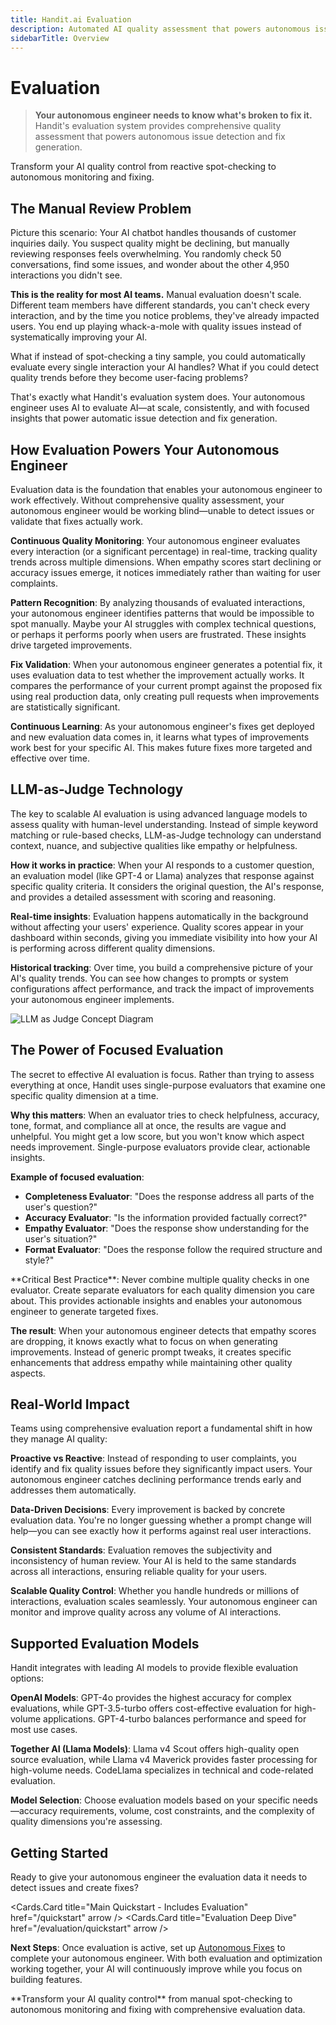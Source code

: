 ```yaml
---
title: Handit.ai Evaluation
description: Automated AI quality assessment that powers autonomous issue detection and fix generation.
sidebarTitle: Overview
---
```



# Evaluation

> **Your autonomous engineer needs to know what's broken to fix it.** Handit's evaluation system provides comprehensive quality assessment that powers autonomous issue detection and fix generation.

Transform your AI quality control from reactive spot-checking to autonomous monitoring and fixing.

## The Manual Review Problem

Picture this scenario: Your AI chatbot handles thousands of customer inquiries daily. You suspect quality might be declining, but manually reviewing responses feels overwhelming. You randomly check 50 conversations, find some issues, and wonder about the other 4,950 interactions you didn't see.

**This is the reality for most AI teams.** Manual evaluation doesn't scale. Different team members have different standards, you can't check every interaction, and by the time you notice problems, they've already impacted users. You end up playing whack-a-mole with quality issues instead of systematically improving your AI.

What if instead of spot-checking a tiny sample, you could automatically evaluate every single interaction your AI handles? What if you could detect quality trends before they become user-facing problems?

<Callout type="info">
  That's exactly what Handit's evaluation system does. Your autonomous engineer uses AI to evaluate AI—at scale, consistently, and with focused insights that power automatic issue detection and fix generation.
</Callout>

## How Evaluation Powers Your Autonomous Engineer

Evaluation data is the foundation that enables your autonomous engineer to work effectively. Without comprehensive quality assessment, your autonomous engineer would be working blind—unable to detect issues or validate that fixes actually work.

**Continuous Quality Monitoring**: Your autonomous engineer evaluates every interaction (or a significant percentage) in real-time, tracking quality trends across multiple dimensions. When empathy scores start declining or accuracy issues emerge, it notices immediately rather than waiting for user complaints.

**Pattern Recognition**: By analyzing thousands of evaluated interactions, your autonomous engineer identifies patterns that would be impossible to spot manually. Maybe your AI struggles with complex technical questions, or perhaps it performs poorly when users are frustrated. These insights drive targeted improvements.

**Fix Validation**: When your autonomous engineer generates a potential fix, it uses evaluation data to test whether the improvement actually works. It compares the performance of your current prompt against the proposed fix using real production data, only creating pull requests when improvements are statistically significant.

**Continuous Learning**: As your autonomous engineer's fixes get deployed and new evaluation data comes in, it learns what types of improvements work best for your specific AI. This makes future fixes more targeted and effective over time.

## LLM-as-Judge Technology

The key to scalable AI evaluation is using advanced language models to assess quality with human-level understanding. Instead of simple keyword matching or rule-based checks, LLM-as-Judge technology can understand context, nuance, and subjective qualities like empathy or helpfulness.

**How it works in practice**: When your AI responds to a customer question, an evaluation model (like GPT-4 or Llama) analyzes that response against specific quality criteria. It considers the original question, the AI's response, and provides a detailed assessment with scoring and reasoning.

**Real-time insights**: Evaluation happens automatically in the background without affecting your users' experience. Quality scores appear in your dashboard within seconds, giving you immediate visibility into how your AI is performing across different quality dimensions.

**Historical tracking**: Over time, you build a comprehensive picture of your AI's quality trends. You can see how changes to prompts or system configurations affect performance, and track the impact of improvements your autonomous engineer implements.

![LLM as Judge Concept Diagram](/assets/llm_as_judge/llm_as_judge.png)

## The Power of Focused Evaluation

The secret to effective AI evaluation is focus. Rather than trying to assess everything at once, Handit uses single-purpose evaluators that examine one specific quality dimension at a time.

**Why this matters**: When an evaluator tries to check helpfulness, accuracy, tone, format, and compliance all at once, the results are vague and unhelpful. You might get a low score, but you won't know which aspect needs improvement. Single-purpose evaluators provide clear, actionable insights.

**Example of focused evaluation**:
- **Completeness Evaluator**: "Does the response address all parts of the user's question?"
- **Accuracy Evaluator**: "Is the information provided factually correct?"
- **Empathy Evaluator**: "Does the response show understanding for the user's situation?"
- **Format Evaluator**: "Does the response follow the required structure and style?"

<Callout type="warning">
  **Critical Best Practice**: Never combine multiple quality checks in one evaluator. Create separate evaluators for each quality dimension you care about. This provides actionable insights and enables your autonomous engineer to generate targeted fixes.
</Callout>

**The result**: When your autonomous engineer detects that empathy scores are dropping, it knows exactly what to focus on when generating improvements. Instead of generic prompt tweaks, it creates specific enhancements that address empathy while maintaining other quality aspects.

## Real-World Impact

Teams using comprehensive evaluation report a fundamental shift in how they manage AI quality:

**Proactive vs Reactive**: Instead of responding to user complaints, you identify and fix quality issues before they significantly impact users. Your autonomous engineer catches declining performance trends early and addresses them automatically.

**Data-Driven Decisions**: Every improvement is backed by concrete evaluation data. You're no longer guessing whether a prompt change will help—you can see exactly how it performs against real user interactions.

**Consistent Standards**: Evaluation removes the subjectivity and inconsistency of human review. Your AI is held to the same standards across all interactions, ensuring reliable quality for your users.

**Scalable Quality Control**: Whether you handle hundreds or millions of interactions, evaluation scales seamlessly. Your autonomous engineer can monitor and improve quality across any volume of AI interactions.

## Supported Evaluation Models

Handit integrates with leading AI models to provide flexible evaluation options:

**OpenAI Models**: GPT-4o provides the highest accuracy for complex evaluations, while GPT-3.5-turbo offers cost-effective evaluation for high-volume applications. GPT-4-turbo balances performance and speed for most use cases.

**Together AI (Llama Models)**: Llama v4 Scout offers high-quality open source evaluation, while Llama v4 Maverick provides faster processing for high-volume needs. CodeLlama specializes in technical and code-related evaluation.

**Model Selection**: Choose evaluation models based on your specific needs—accuracy requirements, volume, cost constraints, and the complexity of quality dimensions you're assessing.

## Getting Started

Ready to give your autonomous engineer the evaluation data it needs to detect issues and create fixes?

<Cards.Card title="Main Quickstart - Includes Evaluation" href="/quickstart" arrow />
<Cards.Card title="Evaluation Deep Dive" href="/evaluation/quickstart" arrow />

**Next Steps**: Once evaluation is active, set up [Autonomous Fixes](/optimization/quickstart) to complete your autonomous engineer. With both evaluation and optimization working together, your AI will continuously improve while you focus on building features.

<Callout type="success">
  **Transform your AI quality control** from manual spot-checking to autonomous monitoring and fixing with comprehensive evaluation data.
</Callout>